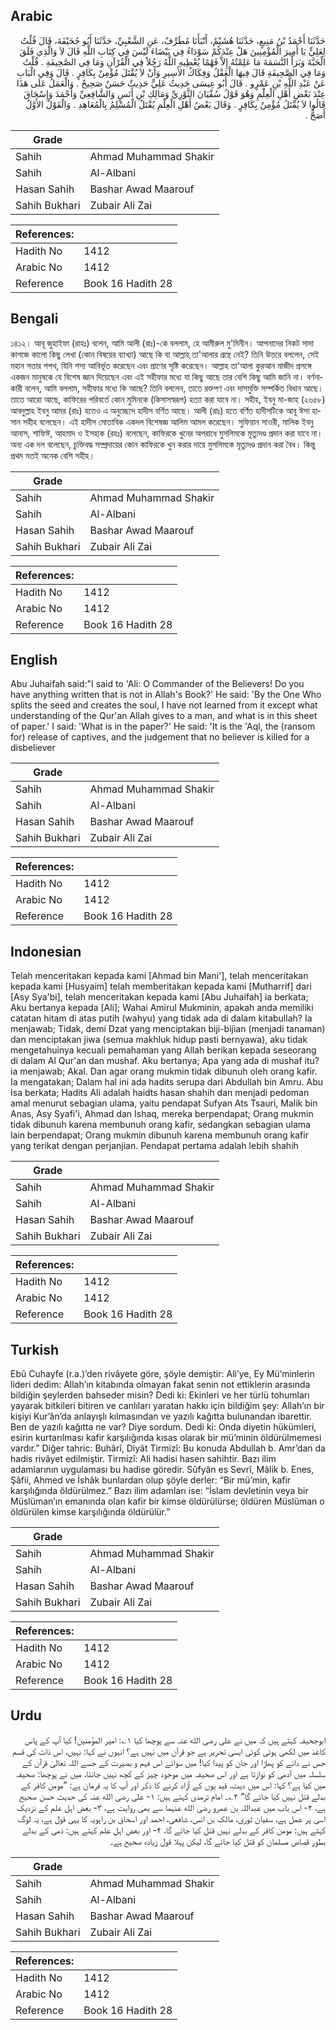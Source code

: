 ## Arabic


<div dir="rtl" lang="ar" style={{fontSize:'larger',backgroundColor:'#f8f9fa',padding:20}}>
حَدَّثَنَا أَحْمَدُ بْنُ مَنِيعٍ، حَدَّثَنَا هُشَيْمٌ، أَنْبَأَنَا مُطَرِّفٌ، عَنِ الشَّعْبِيِّ، حَدَّثَنَا أَبُو جُحَيْفَةَ، قَالَ قُلْتُ لِعَلِيٍّ يَا أَمِيرَ الْمُؤْمِنِينَ هَلْ عِنْدَكُمْ سَوْدَاءُ فِي بَيْضَاءَ لَيْسَ فِي كِتَابِ اللَّهِ قَالَ لاَ وَالَّذِي فَلَقَ الْحَبَّةَ وَبَرَأَ النَّسَمَةَ مَا عَلِمْتُهُ إِلاَّ فَهْمًا يُعْطِيهِ اللَّهُ رَجُلاً فِي الْقُرْآنِ وَمَا فِي الصَّحِيفَةِ ‏.‏ قُلْتُ وَمَا فِي الصَّحِيفَةِ قَالَ فِيهَا الْعَقْلُ وَفِكَاكُ الأَسِيرِ وَأَنْ لاَ يُقْتَلَ مُؤْمِنٌ بِكَافِرٍ ‏.‏ قَالَ وَفِي الْبَابِ عَنْ عَبْدِ اللَّهِ بْنِ عَمْرٍو ‏.‏ قَالَ أَبُو عِيسَى حَدِيثُ عَلِيٍّ حَدِيثٌ حَسَنٌ صَحِيحٌ ‏.‏ وَالْعَمَلُ عَلَى هَذَا عِنْدَ بَعْضِ أَهْلِ الْعِلْمِ وَهُوَ قَوْلُ سُفْيَانَ الثَّوْرِيِّ وَمَالِكِ بْنِ أَنَسٍ وَالشَّافِعِيِّ وَأَحْمَدَ وَإِسْحَاقَ قَالُوا لاَ يُقْتَلُ مُؤْمِنٌ بِكَافِرٍ ‏.‏ وَقَالَ بَعْضُ أَهْلِ الْعِلْمِ يُقْتَلُ الْمُسْلِمُ بِالْمُعَاهِدِ ‏.‏ وَالْقَوْلُ الأَوَّلُ أَصَحُّ ‏.‏
</div>
<div style={{backgroundColor:'#f8f9fa',padding:20, marginBottom: 10}}><table> <thead> <tr> <th>Grade</th> <th></th> </tr> </thead> <tbody> <tr><td>Sahih</td><td>Ahmad Muhammad Shakir</td></tr><tr><td>Sahih</td><td>Al-Albani</td></tr><tr><td>Hasan Sahih</td><td>Bashar Awad Maarouf</td></tr><tr><td>Sahih Bukhari</td><td>Zubair Ali Zai</td></tr></tbody></table><table> <thead> <tr> <th>References:</th> <th></th> </tr> </thead> <tbody><tr><td>Hadith No</td><td>1412</td></tr><tr><td>Arabic No</td><td>1412</td></tr><tr><td>Reference</td><td>Book 16 Hadith 28</td></tr></tbody></table></div>

## Bengali


<div dir="ltr" lang="bn" style={{fontSize:'larger',backgroundColor:'#f8f9fa',padding:20}}>
১৪১২। আবূ জুহাইফা (রাহঃ) বলেন, আমি আলী (রাঃ)-কে বললাম, হে আমীরুল মু'মিনীন। আপনাদের নিকট সাদা কাগজে কালো কিছু লেখা (কোন বিষয়ের ব্যাখ্যা) আছে কি যা আল্লাহ্ তা'আলার গ্রন্থে নেই? তিনি উত্তরে বললেন, সেই মহান সত্তার শপথ, যিনি শস্য আবির্ভূত করেছেন এবং প্রাণের সৃষ্টি করেছেন। আল্লাহ তা'আলা কুরআন মাজীদ প্রসঙ্গে একজন মানুষকে যে বিশেষ জ্ঞান দিয়েছেন এবং এই সহীফার মধ্যে যা কিছু আছে তার বেশি কিছু আমি জানি না। বর্ণনাকারী বলেন, আমি বললাম, সহীফার মধ্যে কি আছে? তিনি বললেন, তাতে রক্তপণ এবং দাসমুক্তি সম্পর্কিত বিধান আছে। তাতে আরো আছে, কাফিরের পরিবর্তে কোন মুমিনকে (কিসাসস্বরূপ) হত্যা করা যাবে না। সহীহ, ইবনু মা-জাহ (২৬৫৮) আবদুল্লাহ ইবনু আমর (রাঃ) হতেও এ অনুচ্ছেদে হাদীস বর্ণিত আছে। আলী (রাঃ) হতে বর্ণিত হাদীসটিকে আবূ ঈসা হাসান সহীহ বলেছেন। এই হাদীস মোতাবিক একদল বিশেষজ্ঞ আলিম আমল করেছেন। সুফিয়ান সাওরী, মালিক ইবনু আনাস, শাফিঈ, আহমাদ ও ইসহাক (রহঃ) বলেছেন, কাফিরকে খুনের অপরাধে মুসলিমকে মৃত্যুদণ্ড প্রদান করা যাবে না। অন্য এক দল বলেছেন, চুক্তিবদ্ধ সম্প্রদায়ের কোন কাফিরকে খুন করার দায়ে মুসলিমকে মৃত্যুদণ্ড প্রদান করা বৈধ। কিন্তু প্রথম মতই অনেক বেশি সহীহ।
</div>
<div style={{backgroundColor:'#f8f9fa',padding:20, marginBottom: 10}}><table> <thead> <tr> <th>Grade</th> <th></th> </tr> </thead> <tbody> <tr><td>Sahih</td><td>Ahmad Muhammad Shakir</td></tr><tr><td>Sahih</td><td>Al-Albani</td></tr><tr><td>Hasan Sahih</td><td>Bashar Awad Maarouf</td></tr><tr><td>Sahih Bukhari</td><td>Zubair Ali Zai</td></tr></tbody></table><table> <thead> <tr> <th>References:</th> <th></th> </tr> </thead> <tbody><tr><td>Hadith No</td><td>1412</td></tr><tr><td>Arabic No</td><td>1412</td></tr><tr><td>Reference</td><td>Book 16 Hadith 28</td></tr></tbody></table></div>

## English


<div dir="ltr" lang="en" style={{fontSize:'larger',backgroundColor:'#f8f9fa',padding:20}}>
Abu Juhaifah said:"I said to 'Ali: O Commander of the Believers! Do you have anything written that is not in Allah's Book?' He said: 'By the One Who splits the seed and creates the soul, I have not learned from it except what understanding of the Qur'an Allah gives to a man, and what is in this sheet of paper.' I said: 'What is in the paper?' He said: 'It is the 'Aql, the (ransom for) release of captives, and the judgement that no believer is killed for a disbeliever
</div>
<div style={{backgroundColor:'#f8f9fa',padding:20, marginBottom: 10}}><table> <thead> <tr> <th>Grade</th> <th></th> </tr> </thead> <tbody> <tr><td>Sahih</td><td>Ahmad Muhammad Shakir</td></tr><tr><td>Sahih</td><td>Al-Albani</td></tr><tr><td>Hasan Sahih</td><td>Bashar Awad Maarouf</td></tr><tr><td>Sahih Bukhari</td><td>Zubair Ali Zai</td></tr></tbody></table><table> <thead> <tr> <th>References:</th> <th></th> </tr> </thead> <tbody><tr><td>Hadith No</td><td>1412</td></tr><tr><td>Arabic No</td><td>1412</td></tr><tr><td>Reference</td><td>Book 16 Hadith 28</td></tr></tbody></table></div>

## Indonesian


<div dir="ltr" lang="id" style={{fontSize:'larger',backgroundColor:'#f8f9fa',padding:20}}>
Telah menceritakan kepada kami [Ahmad bin Mani'], telah menceritakan kepada kami [Husyaim] telah memberitakan kepada kami [Mutharrif] dari [Asy Sya'bi], telah menceritakan kepada kami [Abu Juhaifah] ia berkata; Aku bertanya kepada [Ali]; Wahai Amirul Mukminin, apakah anda memiliki catatan hitam di atas putih (wahyu) yang tidak ada di dalam kitabullah? Ia menjawab; Tidak, demi Dzat yang menciptakan biji-bijian (menjadi tanaman) dan menciptakan jiwa (semua makhluk hidup pasti bernyawa), aku tidak mengetahuinya kecuali pemahaman yang Allah berikan kepada seseorang di dalam Al Qur'an dan mushaf. Aku bertanya; Apa yang ada di mushaf itu? ia menjawab; Akal. Dan agar orang mukmin tidak dibunuh oleh orang kafir. Ia mengatakan; Dalam hal ini ada hadits serupa dari Abdullah bin Amru. Abu Isa berkata; Hadits Ali adalah haidts hasan shahih dan menjadi pedoman amal menurut sebagian ulama, yaitu pendapat Sufyan Ats Tsauri, Malik bin Anas, Asy Syafi'i, Ahmad dan Ishaq, mereka berpendapat; Orang mukmin tidak dibunuh karena membunuh orang kafir, sedangkan sebagian ulama lain berpendapat; Orang mukmin dibunuh karena membunuh orang kafir yang terikat dengan perjanjian. Pendapat pertama adalah lebih shahih
</div>
<div style={{backgroundColor:'#f8f9fa',padding:20, marginBottom: 10}}><table> <thead> <tr> <th>Grade</th> <th></th> </tr> </thead> <tbody> <tr><td>Sahih</td><td>Ahmad Muhammad Shakir</td></tr><tr><td>Sahih</td><td>Al-Albani</td></tr><tr><td>Hasan Sahih</td><td>Bashar Awad Maarouf</td></tr><tr><td>Sahih Bukhari</td><td>Zubair Ali Zai</td></tr></tbody></table><table> <thead> <tr> <th>References:</th> <th></th> </tr> </thead> <tbody><tr><td>Hadith No</td><td>1412</td></tr><tr><td>Arabic No</td><td>1412</td></tr><tr><td>Reference</td><td>Book 16 Hadith 28</td></tr></tbody></table></div>

## Turkish


<div dir="ltr" lang="tr" style={{fontSize:'larger',backgroundColor:'#f8f9fa',padding:20}}>
Ebû Cuhayfe (r.a.)’den rivâyete göre, şöyle demiştir: Ali’ye, Ey Mü’minlerin lideri dedim: Allah’ın kitabında olmayan fakat senin not ettiklerin arasında bildiğin şeylerden bahseder misin? Dedi ki: Ekinleri ve her türlü tohumları yayarak bitkileri bitiren ve canlıları yaratan hakkı için bildiğim şey: Allah’ın bir kişiyi Kur’ân’da anlayışlı kılmasından ve yazılı kağıtta bulunandan ibarettir. Ben de yazılı kağıtta ne var? Diye sordum. Dedi ki: Onda diyetin hükümleri, esirin kurtarılması kafir karşılığında kısas olarak bir mü’minin öldürülmemesi vardır.” Diğer tahric: Buhârî, Diyât Tirmizî: Bu konuda Abdullah b. Amr’dan da hadis rivâyet edilmiştir. Tirmizî: Ali hadisi hasen sahihtir. Bazı ilim adamlarının uygulaması bu hadise göredir. Sûfyân es Sevrî, Mâlik b. Enes, Şâfii, Ahmed ve İshâk bunlardan olup şöyle derler: “Bir mü’min, kafir karşılığında öldürülmez.” Bazı ilim adamları ise: “İslam devletinin veya bir Müslüman’ın emanında olan kafir bir kimse öldürülürse; öldüren Müslüman o öldürülen kimse karşılığında öldürülür.”
</div>
<div style={{backgroundColor:'#f8f9fa',padding:20, marginBottom: 10}}><table> <thead> <tr> <th>Grade</th> <th></th> </tr> </thead> <tbody> <tr><td>Sahih</td><td>Ahmad Muhammad Shakir</td></tr><tr><td>Sahih</td><td>Al-Albani</td></tr><tr><td>Hasan Sahih</td><td>Bashar Awad Maarouf</td></tr><tr><td>Sahih Bukhari</td><td>Zubair Ali Zai</td></tr></tbody></table><table> <thead> <tr> <th>References:</th> <th></th> </tr> </thead> <tbody><tr><td>Hadith No</td><td>1412</td></tr><tr><td>Arabic No</td><td>1412</td></tr><tr><td>Reference</td><td>Book 16 Hadith 28</td></tr></tbody></table></div>

## Urdu


<div dir="rtl" lang="ur" style={{fontSize:'larger',backgroundColor:'#f8f9fa',padding:20}}>
ابوجحیفہ کہتے ہیں کہ میں نے علی رضی الله عنہ سے پوچھا کیا ۱؎: امیر المؤمنین! کیا آپ کے پاس کاغذ میں لکھی ہوئی کوئی ایسی تحریر ہے جو قرآن میں نہیں ہے؟ انہوں نے کہا: نہیں، اس ذات کی قسم جس نے دانے کو پھاڑا اور جان کو پیدا کیا! میں سوائے اس فہم و بصیرت کے جسے اللہ تعالیٰ قرآن کے سلسلہ میں آدمی کو نوازتا ہے اور اس صحیفہ میں موجود چیز کے کچھ نہیں جانتا، میں نے پوچھا: صحیفہ میں کیا ہے؟ کہا: اس میں دیت، قید یوں کے آزاد کرنے کا ذکر اور آپ کا یہ فرمان ہے: ”مومن کافر کے بدلے قتل نہیں کیا جائے گا“ ۲؎۔ امام ترمذی کہتے ہیں: ۱- علی رضی الله عنہ کی حدیث حسن صحیح ہے، ۲- اس باب میں عبداللہ بن عمرو رضی الله عنہما سے بھی روایت ہے، ۳- بعض اہل علم کے نزدیک اسی پر عمل ہے، سفیان ثوری، مالک بن انس، شافعی، احمد اور اسحاق بن راہویہ کا یہی قول ہے، یہ لوگ کہتے ہیں: مومن کافر کے بدلے نہیں قتل کیا جائے گا، ۴- اور بعض اہل علم کہتے ہیں: ذمی کے بدلے بطور قصاص مسلمان کو قتل کیا جائے گا، لیکن پہلا قول زیادہ صحیح ہے۔
</div>
<div style={{backgroundColor:'#f8f9fa',padding:20, marginBottom: 10}}><table> <thead> <tr> <th>Grade</th> <th></th> </tr> </thead> <tbody> <tr><td>Sahih</td><td>Ahmad Muhammad Shakir</td></tr><tr><td>Sahih</td><td>Al-Albani</td></tr><tr><td>Hasan Sahih</td><td>Bashar Awad Maarouf</td></tr><tr><td>Sahih Bukhari</td><td>Zubair Ali Zai</td></tr></tbody></table><table> <thead> <tr> <th>References:</th> <th></th> </tr> </thead> <tbody><tr><td>Hadith No</td><td>1412</td></tr><tr><td>Arabic No</td><td>1412</td></tr><tr><td>Reference</td><td>Book 16 Hadith 28</td></tr></tbody></table></div>